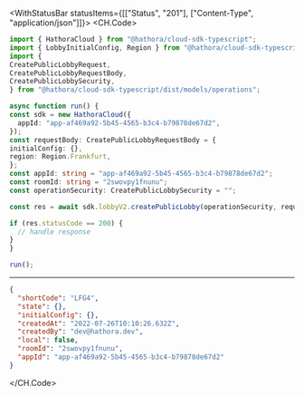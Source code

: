 

<WithStatusBar statusItems={[["Status", "201"], ["Content-Type", "application/json"]]}>
  <CH.Code>
  ```typescript CreatePublicLobby.ts
  import { HathoraCloud } from "@hathora/cloud-sdk-typescript";
import { LobbyInitialConfig, Region } from "@hathora/cloud-sdk-typescript/dist/models/components";
import {
  CreatePublicLobbyRequest,
  CreatePublicLobbyRequestBody,
  CreatePublicLobbySecurity,
} from "@hathora/cloud-sdk-typescript/dist/models/operations";

async function run() {
  const sdk = new HathoraCloud({
    appId: "app-af469a92-5b45-4565-b3c4-b79878de67d2",
  });
const requestBody: CreatePublicLobbyRequestBody = {
  initialConfig: {},
  region: Region.Frankfurt,
};
const appId: string = "app-af469a92-5b45-4565-b3c4-b79878de67d2";
const roomId: string = "2swovpy1fnunu";
const operationSecurity: CreatePublicLobbySecurity = "";

  const res = await sdk.lobbyV2.createPublicLobby(operationSecurity, requestBody, appId, roomId);

  if (res.statusCode == 200) {
    // handle response
  }
}

run();
  ```
  ---

  ```json Example Response
  {
    "shortCode": "LFG4",
    "state": {},
    "initialConfig": {},
    "createdAt": "2022-07-26T10:10:26.632Z",
    "createdBy": "dev@hathora.dev",
    "local": false,
    "roomId": "2swovpy1fnunu",
    "appId": "app-af469a92-5b45-4565-b3c4-b79878de67d2"
  }
  ```
  </CH.Code>
</WithStatusBar>
